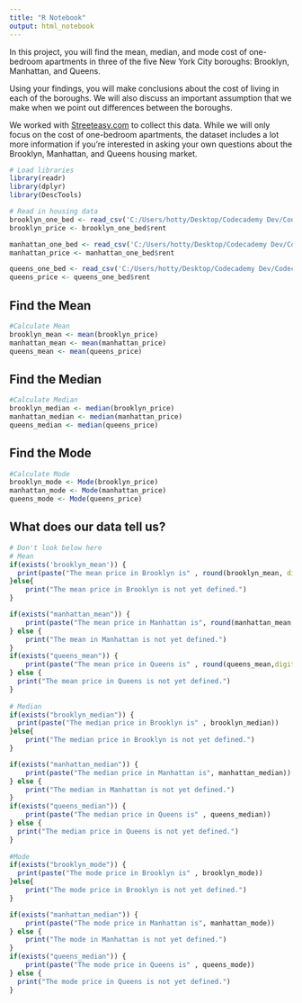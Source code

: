 ```yaml
---
title: "R Notebook"
output: html_notebook
---
```


In this project, you will find the mean, median, and mode cost of one-bedroom apartments in three of the five New York City boroughs: Brooklyn, Manhattan, and Queens.

Using your findings, you will make conclusions about the cost of living in each of the boroughs. We will also discuss an important assumption that we make when we point out differences between the boroughs.

We worked with [Streeteasy.com](http://Streeteasy.com) to collect this data. While we will only focus on the cost of one-bedroom apartments, the dataset includes a lot more information if you’re interested in asking your own questions about the Brooklyn, Manhattan, and Queens housing market.

```r
# Load libraries
library(readr)
library(dplyr)
library(DescTools)
```

```r
# Read in housing data
brooklyn_one_bed <- read_csv('C:/Users/hotty/Desktop/Codecademy Dev/Codecademy/Projects/Data/streeteasy/brooklyn.csv')
brooklyn_price <- brooklyn_one_bed$rent

manhattan_one_bed <- read_csv('C:/Users/hotty/Desktop/Codecademy Dev/Codecademy/Projects/Data/streeteasy/manhattan.csv')
manhattan_price <- manhattan_one_bed$rent

queens_one_bed <- read_csv('C:/Users/hotty/Desktop/Codecademy Dev/Codecademy/Projects/Data/streeteasy/queens.csv')
queens_price <- queens_one_bed$rent

```

## Find the Mean
```r
#Calculate Mean
brooklyn_mean <- mean(brooklyn_price)
manhattan_mean <- mean(manhattan_price)
queens_mean <- mean(queens_price)
```

## Find the Median
```r
#Calculate Median
brooklyn_median <- median(brooklyn_price)
manhattan_median <- median(manhattan_price)
queens_median <- median(queens_price)
```

## Find the Mode
```r
#Calculate Mode
brooklyn_mode <- Mode(brooklyn_price)
manhattan_mode <- Mode(manhattan_price)
queens_mode <- Mode(queens_price)
```

## What does our data tell us?
```r
# Don't look below here
# Mean
if(exists('brooklyn_mean')) {
  print(paste("The mean price in Brooklyn is" , round(brooklyn_mean, digits=2))) 
}else{
    print("The mean price in Brooklyn is not yet defined.")
}

if(exists("manhattan_mean")) {
    print(paste("The mean price in Manhattan is", round(manhattan_mean,digits=2)))
} else {
    print("The mean in Manhattan is not yet defined.")
}
if(exists("queens_mean")) {
    print(paste("The mean price in Queens is" , round(queens_mean,digits=2)))
} else {
  print("The mean price in Queens is not yet defined.")
}   
    
# Median
if(exists("brooklyn_median")) {
  print(paste("The median price in Brooklyn is" , brooklyn_median)) 
}else{
    print("The median price in Brooklyn is not yet defined.")
}

if(exists("manhattan_median")) {
    print(paste("The median price in Manhattan is", manhattan_median))
} else {
    print("The median in Manhattan is not yet defined.")
}
if(exists("queens_median")) {
    print(paste("The median price in Queens is" , queens_median))
} else {
  print("The median price in Queens is not yet defined.")
} 
    
#Mode
if(exists("brooklyn_mode")) {
  print(paste("The mode price in Brooklyn is" , brooklyn_mode)) 
}else{
    print("The mode price in Brooklyn is not yet defined.")
}

if(exists("manhattan_median")) {
    print(paste("The mode price in Manhattan is", manhattan_mode))
} else {
    print("The mode in Manhattan is not yet defined.")
}
if(exists("queens_median")) {
    print(paste("The mode price in Queens is" , queens_mode))
} else {
  print("The mode price in Queens is not yet defined.")
} 
```

